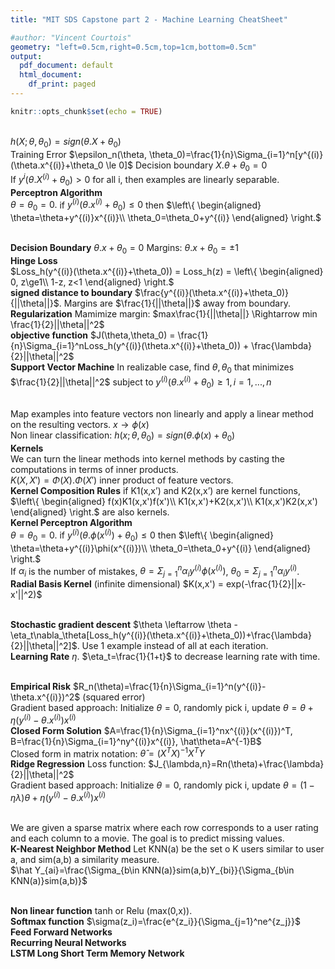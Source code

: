 ```yaml
---
title: "MIT SDS Capstone part 2 - Machine Learning CheatSheet"

#author: "Vincent Courtois"
geometry: "left=0.5cm,right=0.5cm,top=1cm,bottom=0.5cm"
output:
  pdf_document: default
  html_document:
    df_print: paged
---
```


```r
knitr::opts_chunk$set(echo = TRUE)
```
\textcolor{green}{\textbf{Classification}}  
  
\textcolor{blue}{\textbf{Linear Classifier}}  
$h(X;\theta,\theta_0) = sign(\theta.X+\theta_0)$  
Training Error $\epsilon_n(\theta, \theta_0)=\frac{1}{n}\Sigma_{i=1}^n[y^{(i)}(\theta.x^{(i)}+\theta_0 \le 0]$
Decision boundary $X.\theta+\theta_0 = 0$  
If $y^{i}(\theta.X^{(i)}+\theta_0) >0$ for all i, then examples are linearly separable.  
__Perceptron Algorithm__  
$\theta=\theta_0=0.$ if $y^{(i)}(\theta.x^{(i)}+\theta_0)\le0$ then $\left\{
\begin{aligned}
\theta=\theta+y^{(i)}x^{(i)}\\
\theta_0=\theta_0+y^{(i)}
\end{aligned}
\right.
$  

\textcolor{blue}{\textbf{Large Margin Optimization}}  
__Decision Boundary__ $\theta.x+\theta_0=0$ Margins: $\theta.x+\theta_0= \pm 1$  
__Hinge Loss__  
$Loss_h(y^{(i)}(\theta.x^{(i)}+\theta_0)) = Loss_h(z) = \left\{
\begin{aligned}
0, z\ge1\\
1-z, z<1
\end{aligned}
\right.$  
__signed distance to boundary__ $\frac{y^{(i)}(\theta.x^{(i)}+\theta_0)}{||\theta||}$. Margins are $\frac{1}{||\theta||}$ away from boundary.  
__Regularization__ Mamimize margin: $max\frac{1}{||\theta||} \Rightarrow min \frac{1}{2}||\theta||^2$  
__objective function__ $J(\theta,\theta_0) = \frac{1}{n}\Sigma_{i=1}^nLoss_h(y^{(i)}(\theta.x^{(i)}+\theta_0)) + \frac{\lambda}{2}||\theta||^2$  
__Support Vector Machine__ In realizable case, find $\theta,\theta_0$ that minimizes $\frac{1}{2}||\theta||^2$ subject to $y^{(i)}(\theta.x^{(i)}+\theta_0)\ge1, i=1,...,n$

\textcolor{blue}{\textbf{Non linear classification}}  
Map examples into feature vectors non linearly and apply a linear method on the resulting vectors. $x\rightarrow\phi(x)$  
Non linear classification: $h(x;\theta,\theta_0)=sign(\theta.\phi(x)+\theta_0)$  
__Kernels__  
We can turn the linear methods into kernel methods by casting the computations in terms of inner products.  
$K(X,X') = \Phi(X).\Phi(X')$ inner product of feature vectors.  
__Kernel Composition Rules__ if K1(x,x') and K2(x,x') are kernel functions, $\left\{
\begin{aligned}
f(x)K1(x,x')f(x')\\
K1(x,x')+K2(x,x')\\
K1(x,x')K2(x,x')
\end{aligned}
\right.$ are also kernels.  
__Kernel Perceptron Algorithm__  
$\theta=\theta_0=0.$ if $y^{(i)}(\theta.\phi(x^{(i)})+\theta_0)\le0$ then $\left\{
\begin{aligned}
\theta=\theta+y^{(i)}\phi(x^{(i)})\\
\theta_0=\theta_0+y^{(i)}
\end{aligned}
\right.
$  
If $\alpha_i$ is the number of mistakes, $\theta=\Sigma_{j=1}^n\alpha_iy^{(i)}\phi(x^{(i)})$, $\theta_0=\Sigma_{j=1}^n\alpha_iy^{(i)}$.  
__Radial Basis Kernel__ (infinite dimensional) $K(x,x') = exp(-\frac{1}{2}||x-x'||^2)$  



\textcolor{blue}{\textbf{Gradient Descent}}  
__Stochastic gradient descent__ $\theta \leftarrow \theta - \eta_t\nabla_\theta[Loss_h(y^{(i)}(\theta.x^{(i)}+\theta_0))+\frac{\lambda}{2}||\theta||^2]$. Use 1 example instead of all at each iteration.  
__Learning Rate__ $\eta$. $\eta_t=\frac{1}{1+t}$ to decrease learning rate with time.  


\textcolor{green}{\textbf{Regression}}  
  
\textcolor{blue}{\textbf{Linear Regression}}  
__Empirical Risk__ $R_n(\theta)=\frac{1}{n}\Sigma_{i=1}^n(y^{(i)}-\theta.x^{(i)})^2$ (squared error)  
Gradient based approach: Initialize $\theta=0$, randomly pick i, update $\theta=\theta+\eta(y^{(i)}-\theta.x^{(i)})x^{(i)}$  
__Closed Form Solution__ $A=\frac{1}{n}\Sigma_{i=1}^nx^{(i)}(x^{(i)})^T, B=\frac{1}{n}\Sigma_{i=1}^ny^{(i)}x^{(i)}, \hat\theta=A^{-1}B$  
Closed form in matrix notation: $\hat\theta=(X^TX)^{-1}X^TY$  
__Ridge Regression__  Loss function: $J_{\lambda,n}=Rn(\theta)+\frac{\lambda}{2}||\theta||^2$  
Gradient based approach: Initialize $\theta=0$, randomly pick i, update $\theta=(1-\eta\lambda)\theta+\eta(y^{(i)}-\theta.x^{(i)})x^{(i)}$  

\textcolor{green}{\textbf{Recommender Systems}}  
We are given a sparse matrix where each row corresponds to a user rating and each column to a movie. The goal is to predict missing values.  
__K-Nearest Neighbor Method__ Let KNN(a) be the set o K users similar to user a, and sim(a,b) a similarity measure.  
$\hat Y_{ai}=\frac{\Sigma_{b\in KNN(a)}sim(a,b)Y_{bi}}{\Sigma_{b\in KNN(a)}sim(a,b)}$  

\textcolor{green}{\textbf{Clustering}}  

\textcolor{green}{\textbf{Neural Networks}}  
__Non linear function__ tanh or Relu (max(0,x)).  
__Softmax function__ $\sigma(z_i)=\frac{e^{z_i}}{\Sigma_{j=1}^ne^{z_j}}$  
__Feed Forward Networks__  
__Recurring Neural Networks__  
__LSTM Long Short Term Memory Network__  


